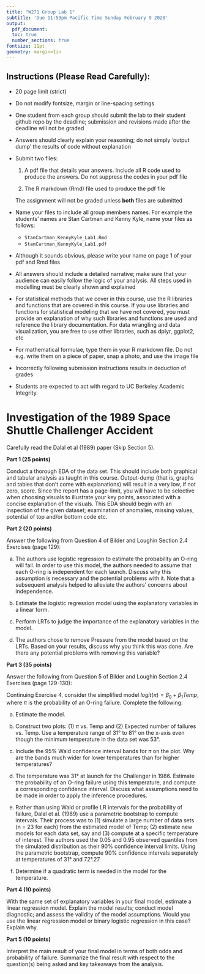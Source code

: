 ```yaml
---
title: "W271 Group Lab 1"
subtitle: 'Due 11:59pm Pacific Time Sunday February 9 2020'
output: 
  pdf_document:
  toc: true
  number_sections: true
fontsize: 11pt
geometry: margin=1in
---
```


## Instructions (Please Read Carefully):

* 20 page limit (strict)

* Do not modify fontsize, margin or line-spacing settings

* One student from each group should submit the lab to their student github repo by the deadline; submission and revisions made after the deadline will not be graded

* Answers should clearly explain your reasoning; do not simply 'output dump' the results of code without explanation 

* Submit two files:
    
    1. A pdf file that details your answers. Include all R code used to produce the answers. Do not suppress the codes in your pdf file
    
    2. The R markdown (Rmd) file used to produce the pdf file
  
    The assignment will not be graded unless **both** files are submitted
      
* Name your files to include all group members names. For example the students' names are Stan Cartman and Kenny Kyle, name your files as follows:

    * `StanCartman_KennyKyle_Lab1.Rmd`
    * `StanCartman_KennyKyle_Lab1.pdf`
            
* Although it sounds obvious, please write your name on page 1 of your pdf and Rmd files

* All answers should include a detailed narrative; make sure that your audience can easily follow the logic of your analysis. All steps used in modelling must be clearly shown and explained

* For statistical methods that we cover in this course, use the R libraries and functions that are covered in this course. If you use libraries and functions for statistical modeling that we have not covered, you must provide an explanation of why such libraries and functions are used and reference the library documentation. For data wrangling and data visualization, you are free to use other libraries, such as dplyr, ggplot2, etc

* For mathematical formulae, type them in your R markdown file. Do not e.g. write them on a piece of paper, snap a photo, and use the image file

* Incorrectly following submission instructions results in deduction of grades

* Students are expected to act with regard to UC Berkeley Academic Integrity.

\newpage

# Investigation of the 1989 Space Shuttle Challenger Accident 

Carefully read the Dalal et al (1989) paper (Skip Section 5).

**Part 1 (25 points)**

Conduct a thorough EDA of the data set. This should include both graphical and tabular analysis as taught in this course. Output-dump (that is, graphs and tables that don't come with explanations) will result in a very low, if not zero, score. Since the report has a page-limit, you will have to be selective when choosing visuals to illustrate your key points, associated with a concise explanation of the visuals. This EDA should begin with an inspection of the given dataset; examination of anomalies, missing values, potential of top and/or bottom code etc.   

**Part 2 (20 points)** 

Answer the following from Question 4 of Bilder and Loughin Section 2.4 Exercises (page 129):

(a) The authors use logistic regression to estimate the probability an O-ring will fail. In order to use this model, the authors needed to assume that each O-ring is independent for each launch. Discuss why this assumption is necessary and the potential problems with it. Note that a subsequent analysis helped to alleviate the authors’ concerns about independence.

(b) Estimate the logistic regression model using the explanatory variables in a linear form.

(c) Perform LRTs to judge the importance of the explanatory variables in the model.

(d) The authors chose to remove Pressure from the model based on the LRTs. Based on your results, discuss why you think this was done. Are there any potential problems with removing this variable?

**Part 3 (35 points)**

Answer the following from Question 5 of Bilder and Loughin Section 2.4 Exercises (page 129-130):

Continuing Exercise 4, consider the simplified model $logit(\pi) = \beta_0 +  \beta_1 Temp$, where $\pi$ is the probability of an O-ring failure. Complete the following:

(a) Estimate the model.

(b) Construct two plots: (1) $\pi$ vs. Temp and (2) Expected number of failures vs. Temp. Use a temperature range of 31° to 81° on the x-axis even though the minimum temperature in the data set was 53°.

(c) Include the 95% Wald confidence interval bands for $\pi$ on the plot. Why are the bands much wider for lower temperatures than for higher temperatures?

(d) The temperature was 31° at launch for the Challenger in 1986. Estimate the probability of an O-ring failure using this temperature, and compute a corresponding confidence interval. Discuss what assumptions need to be made in order to apply the inference procedures.

(e) Rather than using Wald or profile LR intervals for the probability of failure, Dalal et al. (1989) use a parametric bootstrap to compute intervals. Their process was to (1) simulate a large number of data sets (n = 23 for each) from the estimated model of  Temp; (2) estimate new models for each data set, say and (3) compute  at a specific temperature of interest. The authors used the 0.05 and 0.95 observed quantiles from the  simulated distribution as their 90% confidence interval limits. Using the parametric bootstrap, compute 90% confidence intervals separately at temperatures of 31° and 72°.27

(f) Determine if a quadratic term is needed in the model for the temperature.

**Part 4 (10 points)**

With the same set of explanatory variables in your final model, estimate a linear regression model. Explain the model results; conduct model diagnostic; and assess the validity of the model assumptions.  Would you use the linear regression model or binary logistic regression in this case?  Explain why.

**Part 5 (10 points)**

Interpret the main result of your final model in terms of both odds and probability of failure. Summarize the final result with respect to the question(s) being asked and key takeaways from the analysis.